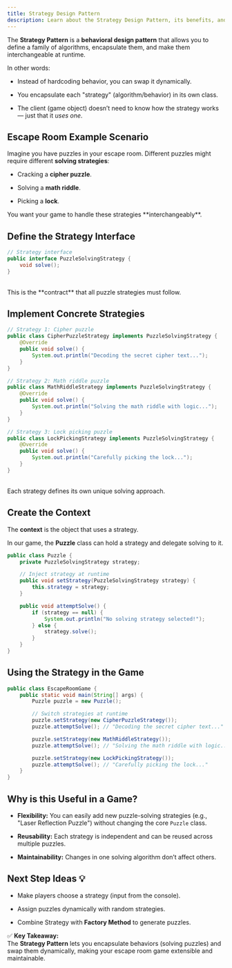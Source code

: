 ```yaml
---
title: Strategy Design Pattern
description: Learn about the Strategy Design Pattern, its benefits, and how to implement it in your code.
---
```



The **Strategy Pattern** is a **behavioral design pattern** that allows you to define a family of algorithms, encapsulate them, and make them interchangeable at runtime.

In other words:

- Instead of hardcoding behavior, you can swap it dynamically.
    
- You encapsulate each "strategy" (algorithm/behavior) in its own class.
    
- The client (game object) doesn’t need to know how the strategy works — just that it _uses one_.
    

## Escape Room Example Scenario

Imagine you have puzzles in your escape room. Different puzzles might require different **solving strategies**:

- Cracking a **cipher puzzle**.
    
- Solving a **math riddle**.
    
- Picking a **lock**.

<Aside type="caution" title='Key Idea' icon="star">
  You want your game to handle these strategies **interchangeably**.
</Aside>


## Define the Strategy Interface

```java
// Strategy interface
public interface PuzzleSolvingStrategy {
    void solve();
}
```
<br/>

<Aside type="caution" title='Key Idea' icon="star">
  This is the **contract** that all puzzle strategies must follow.
</Aside>


## Implement Concrete Strategies

```java
// Strategy 1: Cipher puzzle
public class CipherPuzzleStrategy implements PuzzleSolvingStrategy {
    @Override
    public void solve() {
        System.out.println("Decoding the secret cipher text...");
    }
}

// Strategy 2: Math riddle puzzle
public class MathRiddleStrategy implements PuzzleSolvingStrategy {
    @Override
    public void solve() {
        System.out.println("Solving the math riddle with logic...");
    }
}

// Strategy 3: Lock picking puzzle
public class LockPickingStrategy implements PuzzleSolvingStrategy {
    @Override
    public void solve() {
        System.out.println("Carefully picking the lock...");
    }
}
```
<br/>
<Aside type="caution" title='Key Idea' icon="star">
  Each strategy defines its own unique solving approach.
</Aside>


## Create the Context

The **context** is the object that uses a strategy.  

In our game, the **Puzzle** class can hold a strategy and delegate solving to it.

```java
public class Puzzle {
    private PuzzleSolvingStrategy strategy;

    // Inject strategy at runtime
    public void setStrategy(PuzzleSolvingStrategy strategy) {
        this.strategy = strategy;
    }

    public void attemptSolve() {
        if (strategy == null) {
            System.out.println("No solving strategy selected!");
        } else {
            strategy.solve();
        }
    }
}
```

## Using the Strategy in the Game

```java
public class EscapeRoomGame {
    public static void main(String[] args) {
        Puzzle puzzle = new Puzzle();

        // Switch strategies at runtime
        puzzle.setStrategy(new CipherPuzzleStrategy());
        puzzle.attemptSolve(); // "Decoding the secret cipher text..."

        puzzle.setStrategy(new MathRiddleStrategy());
        puzzle.attemptSolve(); // "Solving the math riddle with logic..."

        puzzle.setStrategy(new LockPickingStrategy());
        puzzle.attemptSolve(); // "Carefully picking the lock..."
    }
}
```

## Why is this Useful in a Game?

- **Flexibility:** You can easily add new puzzle-solving strategies (e.g., "Laser Reflection Puzzle") without changing the core `Puzzle` class.
    
- **Reusability:** Each strategy is independent and can be reused across multiple puzzles.
    
- **Maintainability:** Changes in one solving algorithm don’t affect others.
    

## Next Step Ideas 💡

- Make players choose a strategy (input from the console).
    
- Assign puzzles dynamically with random strategies.
    
- Combine Strategy with **Factory Method** to generate puzzles.
    

✅ **Key Takeaway:**  
The **Strategy Pattern** lets you encapsulate behaviors (solving puzzles) and swap them dynamically, making your escape room game extensible and maintainable.